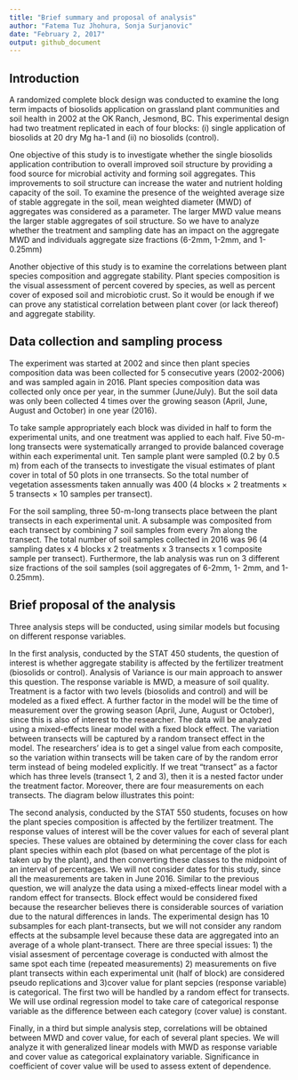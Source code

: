 ```yaml
---
title: "Brief summary and proposal of analysis"
author: "Fatema Tuz Jhohura, Sonja Surjanovic"
date: "February 2, 2017"
output: github_document
---
```


## Introduction

A randomized complete block design was conducted to examine the long term impacts of biosolids application on grassland plant communities and soil health in 2002 at the OK Ranch, Jesmond, BC. This experimental design had two treatment replicated in each of four blocks: (i) single application of biosolids at 20 dry Mg ha-1 and (ii) no biosolids (control). 

One objective of this study is to investigate whether the single biosolids application contribution to overall improved soil structure by providing a food source for microbial activity and forming soil aggregates. This improvements to soil structure can increase the water and nutrient holding capacity of the soil. To examine the presence of the weighted average size of stable aggregate in the soil, mean weighted diameter (MWD) of aggregates was considered as a parameter. The larger MWD value means the larger stable aggregates of soil structure. So we have to analyze whether the treatment and sampling date has an impact on the aggregate MWD and individuals aggregate size fractions (6-2mm, 1-2mm, and 1-0.25mm)

Another objective of this study is to examine the correlations between plant species composition and aggregate stability. Plant species composition is the visual assessment of percent covered by species, as well as percent cover of exposed soil and microbiotic crust. So it would be enough if we can prove any statistical correlation between plant cover (or lack thereof) and aggregate stability.


## Data collection and sampling process

The experiment was started at 2002 and since then plant species composition data was been collected for 5 consecutive years (2002-2006) and was sampled again in 2016. Plant species composition data was collected only once per year, in the summer (June/July). But the soil data was only been collected 4 times over the growing season (April, June, August and October) in one year (2016).

To take sample appropriately each block was divided in half to form the experimental units, and one treatment was applied to each half. Five 50-m-long transects were systematically arranged to provide balanced coverage within each experimental unit. Ten sample plant were sampled (0.2 by 0.5 m) from each of the transects to investigate the visual estimates of plant cover in total of 50 plots in one trransects. So the total number of vegetation assessments taken annually was 400 (4 blocks × 2 treatments × 5 transects × 10 samples per transect).

For the soil sampling, three 50-m-long transects place between the plant transects in each experimental unit. A subsample was composited from each transect by combining 7 soil samples from every 7m along the transect. The total number of soil samples collected in 2016 was 96 (4 sampling dates x 4 blocks x 2 treatments x 3 transects x 1 composite sample per transect). Furthermore, the lab analysis was run on 3 different size fractions of the soil samples (soil aggregates of 6-2mm, 1- 2mm, and 1-0.25mm). 

## Brief proposal of the analysis

Three analysis steps will be conducted, using similar models but focusing on different response variables.

In the first analysis, conducted by the STAT 450 students, the question of interest is whether aggregate stability is affected by the fertilizer treatment (biosolids or control). Analysis of Variance is our main approach to answer this question. The response variable is MWD, a measure of soil quality. Treatment is a factor with two levels (biosolids and control) and will be modeled as a fixed effect. A further factor in the model will be the time of measurement over the growing season (April, June, August or October), since this is also of interest to the researcher. The data will be analyzed using a mixed-effects linear model with a fixed block effect. The variation between transects will be captured by a random transect effect in the model. The researchers' idea is to get a singel value from each composite, so the variation within transects will be taken care of by the random error term instead of being modeled explicitly. If we treat "transect" as a factor which has three levels (transect 1, 2 and 3), then it is a nested factor under the treatment factor. Moreover, there are four measurements on each transects. The diagram below illustrates this point: 

The second analysis, conducted by the STAT 550 students, focuses on how the plant species composition is affected by the fertilizer treatment. The response values of interest will be the cover values for each of several plant species. These values are obtained by determining the cover class for each plant species within each plot (based on what percentage of the plot is taken up by the plant), and then converting these classes to the midpoint of an interval of percentages. We will not consider dates for this study, since all the measurements are taken in June 2016. Similar to the previous question, we will analyze the data using a mixed-effects linear model with a random effect for transects. Block effect would be considered fixed because the researcher believes there is considerable sources of variation due to the natural differences in lands. The experimental design has 10 subsamples for each plant-transects, but we will not consider any random effects at the subsample level because these data are aggregated into an average of a whole plant-transect. There are three special issues: 1) the visial assesment of percentage coverage is conducted with almost the same spot each time (repeated measurements) 2) measurements on five plant transects within each experimental unit (half of block) are considered pseudo replications and 3)cover value for plant sepcies (response variable) is categorical. The first two will be handled by a random effect for transects. We will use ordinal regression model to take care of categorical response variable as the difference between each category (cover value) is constant.

Finally, in a third but simple analysis step, correlations will be obtained between MWD and cover value, for each of several plant species. We will analyze it with generalized linear models with MWD as response variable and cover value as categorical explainatory variable. Significance in coefficient of cover value will be used to assess extent of dependence. 
